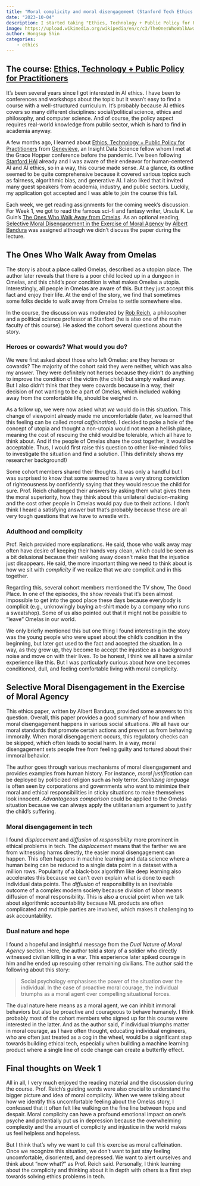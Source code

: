 ```yaml
---
title: "Moral complicity and moral disengagement (Stanford Tech Ethics course, Week 1)"
date: "2023-10-04"
description: I started taking "Ethics, Technology + Public Policy for Practitioners", a Stanford online course. In Week 1, we read Ursula K. Le Guin's "The Ones Who Walk Away from Omelas", and discussed moral complicity. This post is my reflection on the story, the cohort, and my thoughts on moral complicity and moral disengagement.
image: https://upload.wikimedia.org/wikipedia/en/c/c3/TheOnesWhoWalkAwayFromOmelas.jpg
author: Hongsup Shin
categories: 
    - ethics
---
```


## The course: [Ethics, Technology + Public Policy for Practitioners](https://online.stanford.edu/courses/soe-xetech0001-ethics-technology-public-policy-practitioners)
It's been several years since I got interested in AI ethics. I have been to conferences and workshops about the topic but it wasn't easy to find a course with a well-structured curriculum. It's probably because AI ethics covers so many different disciplines: social/political science, ethics and philosophy, and computer science. And of course, the policy aspect requires real-world knowledge from public sector, which is hard to find in academia anyway.

A few months ago, I learned about [Ethics, Technology + Public Policy for Practitioners](https://online.stanford.edu/courses/soe-xetech0001-ethics-technology-public-policy-practitioners) from 
[Geneviève](https://www.linkedin.com/in/smithgk/XQ%3D%3D), an Insight Data Science fellow whom I met at the Grace Hopper conference before the pandemic. I've been following [Stanford HAI](https://hai.stanford.edu/) already and I was aware of their endeavor for human-centered AI and AI ethics, so in a way, this course made sense. At a glance, its outline seemed to be quite comprehensive because it covered various topics such as fairness, algorithmic bias, and generative AI. I also liked that it invited many guest speakers from academia, industry, and public sectors. Luckily, my application got accepted and I was able to join the course this fall.

Each week, we get reading assignments for the coming week's discussion. For Week 1, we got to read the famous sci-fi and fantasy writer, Ursula K. Le Guin's [The Ones Who Walk Away from Omelas](https://shsdavisapes.pbworks.com/f/Omelas.pdf). As an optional reading, [Selective Moral Disengagement in the Exercise of Moral Agency](https://drive.google.com/file/d/1VvicB1c1MMZpkq2CcYfkxSqqFuGGN_jO/view) by [Albert Bandura](https://en.wikipedia.org/wiki/Albert_Bandura) was assigned although we didn't discuss the paper during the lecture.

## The Ones Who Walk Away from Omelas
The story is about a place called Omelas, described as a utopian place. The author later reveals that there is a poor child locked up in a dungeon in Omelas, and this child's poor condition is what makes Omelas a utopia. Interestingly, all people in Omelas are aware of this. But they just accept this fact and enjoy their life. At the end of the story, we find that sometimes some folks decide to walk away from Omelas to settle somewhere else.

In the course, the discussion was moderated by [Rob Reich](https://robreich.stanford.edu/), a philosopher and a political science professor at Stanford (he is also one of the main faculty of this course). He asked the cohort several questions about the story.

### Heroes or cowards? What would you do?
We were first asked about those who left Omelas: are they heroes or cowards? The majority of the cohort said they were neither, which was also my answer. They were definitely not heroes because they didn't do anything to improve the condition of the victim (the child) but simply walked away. But I also didn't think that they were cowards because in a way, their decision of not wanting to be a part of Omelas, which included walking away from the comfortable life, should be weighed in.

As a follow up, we were now asked what *we* would do in this situation. This change of viewpoint already made me uncomfortable (later, we learned that this feeling can be called *moral caffeination*). I decided to poke a hole of the concept of utopia and thought a non-utopia would not mean a hellish place, meaning the cost of rescuing the child would be tolerable, which all have to think about. And if the people of Omelas share the cost together, it would be acceptable. Thus, I would first raise this question to other like-minded folks to investigate the situation and find a solution. (This definitely shows my researcher background!)

Some cohort members shared their thoughts. It was only a handful but I was surprised to know that some seemed to have a very strong conviction of righteousness by confidently saying that they would rescue the child for sure. Prof. Reich challenged their answers by asking them what gives them the moral superiority, how they think about this unilateral decision-making and the cost other people in Omelas would pay due to their actions. I don't think I heard a satisfying answer but that's probably because these are all very tough questions that we have to wrestle with.

### Adulthood and complicity
Prof. Reich provided more explanations. He said, those who walk away may often have desire of keeping their hands very clean, which could be seen as a bit delusional because their walking away doesn't make that the injustice just disappears. He said, the more important thing we need to think about is how we sit with *complicity* if we realize that we are complicit and in this together.

Regarding this, several cohort members mentioned the TV show, The Good Place. In one of the episodes, the show reveals that it's been almost impossible to get into the good place these days because everybody is complicit (e.g., unknowingly buying a t-shirt made by a company who runs a sweatshop). Some of us also pointed out that it might not be possible to "leave" Omelas in our world.

We only briefly mentioned this but one thing I found interesting in the story was the young people who were upset about the child's condition in the beginning, but later got used to the fact and accepted the situation. In a way, as they grow up, they become to accept the injustice as a background noise and move on with their lives. To be honest, I think we all have a similar experience like this. But I was particularly curious about how one becomes conditioned, dull, and feeling comfortable living with moral complicity.

## Selective Moral Disengagement in the Exercise of Moral Agency
This ethics paper, written by Albert Bandura, provided some answers to this question. Overall, this paper provides a good summary of how and when moral disengagement happens in various social situations. We all have our moral standards that promote certain actions and prevent us from behaving immorally. When moral disengagement occurs, this regulatory checks can be skipped, which often leads to social harm. In a way, moral disengagement sets people free from feeling guilty and tortured about their immoral behavior.

The author goes through various mechanisms of moral disengagement and provides examples from human history. For instance, *moral justification* can be deployed by politicized religion such as holy terror. *Sanitizing language* is often seen by corporations and governments who want to minimize their moral and ethical responsibilities in sticky situations to make themselves look innocent. *Advantageous comparison* could be applied to the Omelas situation because we can always apply the utilitarianism argument to justify the child's suffering. 

### Moral disengagement in tech

I found *displacement* and *diffusion* of *responsibility* more prominent in ethical problems in tech. The *displacement* means that the farther we are from witnessing harms directly, the easier moral disengagement can happen. This often happens in machine learning and data science where a human being can be reduced to a single data point in a dataset with a million rows. Popularity of a black-box algorithm like deep learning also accelerates this because we can't even explain what is done to each individual data points. The *diffusion* of responsibility is an inevitable outcome of a complex modern society because division of labor means diffusion of moral responsibility. This is also a crucial point when we talk about algorithmic accountability because ML products are often complicated and multiple parties are involved, which makes it challenging to ask accountability.

### Dual nature and hope

I found a hopeful and insightful message from the *Dual Nature of Moral Agency* section. Here, the author told a story of a soldier who directly witnessed civilian killing in a war. This experience later spiked courage in him and he ended up rescuing other remaining civilians. The author said the following about this story:

>Social psychology emphasises the power of the situation over the individual. In the case of proactive moral courage, the individual triumphs as a moral agent over compelling situational forces.

The dual nature here means as a moral agent, we can inhibit immoral behaviors but also be proactive and courageous to behave humanely. I think probably most of the cohort members who signed up for this course were interested in the latter. And as the author said, if individual triumphs matter in moral courage, as I have often thought, educating individual engineers, who are often just treated as a cog in the wheel, would be a significant step towards building ethical tech, especially when building a machine learning product where a single line of code change can create a butterfly effect.

## Final thoughts on Week 1

All in all, I very much enjoyed the reading material and the discussion during the course. Prof. Reich's guiding words were also crucial to understand the bigger picture and idea of moral complicity. When we were talking about how we identify this uncomfortable feeling about the Omelas story, I confessed that it often felt like walking on the fine line between hope and despair. Moral complicity can have a profound emotional impact on one's psyche and potentially put us in depression because the overwhelming complexity and the amount of complicity and injustice in the world makes us feel helpless and hopeless. 

But I think that's why we want to call this exercise as moral caffeination. Once we recognize this situation, we don't want to just stay feeling uncomfortable, disoriented, and depressed. We want to alert ourselves and think about "now what?" as Prof. Reich said. Personally, I think learning about the complicity and thinking about it in depth with others is a first step towards solving ethics problems in tech.